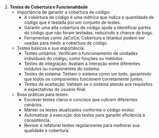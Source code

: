 2. **Testes de Cobertura e Funcionalidade**
   - Importância de garantir a cobertura de código:
     - A cobertura de código é uma métrica que indica a quantidade de código que é testada por um conjunto de testes.
     - Garantir uma alta cobertura de código ajuda a identificar partes do código que não foram testadas, reduzindo a chance de bugs.
     - Ferramentas como JaCoCo, Cobertura e Istanbul podem ser usadas para medir a cobertura de código.
   - Testes básicos e sua importância:
     - Testes unitários: Verificam o funcionamento de unidades individuais do código, como funções ou métodos.
     - Testes de integração: Avaliam a interação entre diferentes módulos ou componentes do sistema.
     - Testes de sistema: Testam o sistema como um todo, garantindo que todos os componentes funcionem corretamente juntos.
     - Testes de aceitação: Validam se o sistema atende aos requisitos e expectativas do usuário final.
   - Boas práticas para testes:
     - Escrever testes claros e concisos que cubram diferentes cenários.
     - Manter os testes atualizados conforme o código evolui.
     - Automatizar a execução dos testes para garantir eficiência e consistência.
     - Revisar e refatorar testes regularmente para melhorar sua qualidade e cobertura.
